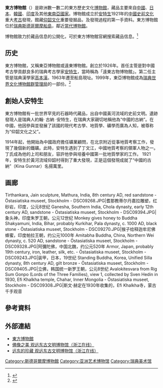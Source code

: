 {{coord|59.327|N|18.082|E|display=title}}
{{Infobox Museum
 |name        = 東方博物館<br>Östasiatiska museet
 |image = Östasiatiska museet 2009.jpg
|imagesize        = 250
|caption=東方博物館
 |established = {{start date and age|1926}}
 |location    ={{SWE}}[[斯德哥爾摩|斯德哥爾摩]][[船島|船島]]
 |type        = [[文化史|文化史]]博物館
 |collection  = 約十萬件
 |visitors    = 
 |founder     = [[安特生|安特生]]
 |director    = Ann Follin
 |website     = [http://www.ostasiatiska.se/ 東方博物館]
}}
'''東方博物館'''（{{lang-sv|Östasiatiska museet}}）是歐洲數一數二的東方歷史文化[[博物館|博物館]]，藏品主要來自[[中國|中國]]、[[日本|日本]]、[[韓國|韓國]]、[[印度|印度]]及其他[[東南亞國協城市人口列表|東南亞國家]]。博物館成立於[[安特生|安特生]]1921年的[[中國史前文化|中國史前文化]]重大[[考古|考古]]發現，館藏[[仰韶文化|仰韶文化]]重要發掘品，及發現過程的第一手資料。東方博物館位於[[瑞典|瑞典]][[斯德哥爾摩|斯德哥爾摩]][[船島|船島]]，鄰近[[當代美術館_(斯德哥爾摩)|當代博物館]]。

博物館致力於藏品信息的公開化，可於東方博物館官網搜索藏品信息。<ref>{{Cite web|url=http://www.varldskulturmuseerna.se/en/research-collections/search-our-collections/search-the-collections/|title=Search the collections — Världskulturmuseerna|accessdate=2018-04-10|work=Världskulturmuseerna|language=en|archive-date=2020-02-24|archive-url=https://web.archive.org/web/20200224131642/http://www.varldskulturmuseerna.se/en/research-collections/search-our-collections/search-the-collections/|dead-url=no}}</ref>

==历史==
東方博物館，又稱東亞博物館或遠東博物館。創立於1926年。首任主管是對中國考古學貢獻良多的瑞典考古學家[[安特生|安特生]]，當時稱為「遠東古物博物館」。第二任主管是瑞典漢學家[[高本漢|高本漢]]。1963年遷至船島現址。1999年，東亞博物館成為[[瑞典世界文化博物館群管理局|瑞典世界文化博物館群管理局]]的一部份。<ref>{{Cite web |url=http://www.ostasiatiska.se/smvk/jsp/polopoly.jsp?d=138 |title=Om museet |access-date=2010-07-10 |archive-date=2011-07-09 |archive-url=https://web.archive.org/web/20110709170949/http://www.ostasiatiska.se/smvk/jsp/polopoly.jsp?d=138 |dead-url=yes }}</ref>

== 創始人安特生 ==
東方博物館有一批世界罕見的石器時代藏品，出自中國黃河流域的史前文明。遺跡發現人是瑞典人約翰· 古納 ·安特生，在瑞典大家親切地稱他為“中國的古納”。在中國，他因參與並發展了該國的現代考古學、地質學、礦學而廣為人知，被尊称为“仰韶文化之父”。

1914年起，他開始為中國政府擔任礦業顧問，在北京附近從事地質考察工作，發現了幾個新的鐵礦。此時，安特生遇到了丁文江，中國地質考察的領軍人物之一。丁氏成為他的上司和朋友，容許他參與培養中國第一批地質學家的工作。 1921年，安特生於黃河流域仰韶村得到了重大發現，正是這個發現成就了“中國的古納”（Kina Gunnar）名揚萬里。

==画廊==
<gallery>
Tirthankara, Jain sculpture, Mathura, India, 8th century AD, red sandstone - Östasiatiska museet, Stockholm - DSC09268.JPG|耆那教蒂尔丹嘉拉雕塑，红砂岩，印度，公元8世纪
Ganesha, Southern India, Chola dynasty, early 12th century AD, sandstone - Östasiatiska museet, Stockholm - DSC09394.JPG|象头神，印度朱罗王朝，公元12世纪
Monkey gives honey to Buddha Shakyamuni, India, Bihar, probably Kurkihar, Pala dynasty, c. 1000 AD, black stone - Östasiatiska museet, Stockholm - DSC09270.JPG|猴子给释迦牟尼佛蜂蜜，印度帕拉王朝，约公元1000年
Amitabha Buddha, China, Northern Wei dynasty, c. 520 AD, sandstone - Östasiatiska museet, Stockholm - DSC09328.JPG|阿彌陀佛，中国北魏，约公元520年
Armor, Japan, probably 19th century, iron, leather, silk, etc. - Östasiatiska museet, Stockholm - DSC09243.JPG|装甲，日本，19世纪
Standing Buddha, Korea, Unified Silla dynasty, 8th century AD, gilt bronze - Östasiatiska museet, Stockholm - DSC09405.JPG|立佛，韩国统一新罗王朝，公元8世纪
Avalokitesvara from Rig Sum Gonpo (Lords of the Three Families), view 1, collected by Sven Hedin in 1930, Efi Khalkha temple, Chahar, Inner Mongolia - Östasiatiska museet, Stockholm - DSC09308.JPG|斯文·赫定在1930年收集的，Efi Khalkha寺，蒙古千手观音
</gallery>

==參考資料==
{{reflist}}

{{commonscat|Östasiatiska museet}}
==外部連結==
* [http://www.ostasiatiska.se/ 東方博物館] {{Wayback|url=http://www.ostasiatiska.se/ |date=20040613220300 }}
* [https://web.archive.org/web/20160304102349/http://art.zjol.com.cn/05art/system/2013/03/11/019199873.shtml 佛像之美 观远东古文明博物馆（浙江在线）]
* [https://web.archive.org/web/20130420153427/http://news.cang.com/infos/201303/245592.html 远东的珍藏 观远东古文明博物馆（浙江在线）]

{{斯德哥尔摩博物馆}}
{{Authority control}}
[[Category:斯德哥爾摩博物館|Category:斯德哥爾摩博物館]]
[[Category:亚洲艺术博物馆|Category:亚洲艺术博物馆]]
[[Category:瑞典美术馆|Category:瑞典美术馆]]